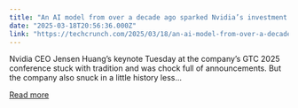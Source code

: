 ```yaml
---
title: "An AI model from over a decade ago sparked Nvidia’s investment in autonomous vehicles"
date: "2025-03-18T20:56:36.000Z"
link: "https://techcrunch.com/2025/03/18/an-ai-model-from-over-a-decade-ago-sparked-nvidias-investment-in-autonomous-vehicles/"
---
```


Nvidia CEO Jensen Huang&#8217;s keynote Tuesday at the company&#8217;s GTC 2025 conference stuck with tradition and was chock full of announcements. But the company also snuck in a little history less...

[Read more](https://techcrunch.com/2025/03/18/an-ai-model-from-over-a-decade-ago-sparked-nvidias-investment-in-autonomous-vehicles/)
